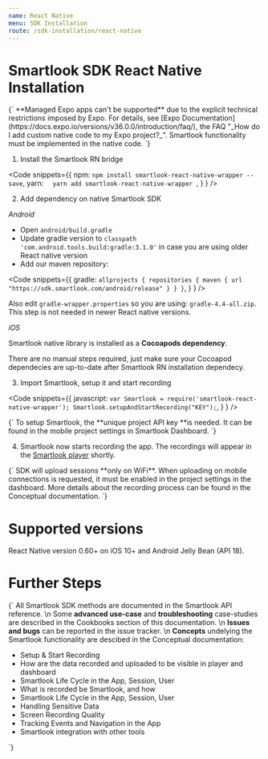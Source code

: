 ```yaml
---
name: React Native
menu: SDK Installation
route: /sdk-installation/react-native
---
```



# Smartlook SDK React Native Installation

<TextBlock kind="important">
{`
**Managed Expo apps can't be supported** due to the explicit technical restrictions imposed by Expo. For details, see [Expo Documentation](https://docs.expo.io/versions/v36.0.0/introduction/faq/), the FAQ "_How do I add custom native code to my Expo project?_". Smartlook functionality must be implemented in the native code.
`}
</TextBlock>


1. Install the Smartlook RN bridge

<Code
  snippets={{
      npm: `
npm install smartlook-react-native-wrapper --save
`,
      yarn: `  
yarn add smartlook-react-native-wrapper 
`,
    }
  }
/>

2. Add dependency on native Smartlook SDK

*Android* 

* Open `android/build.gradle` 
* Update gradle version to `classpath 'com.android.tools.build:gradle:3.1.0'` in case you are using older React native version
* Add our maven repository:

<Code
  snippets={{
      gradle: `
allprojects {
  repositories {
    maven {
      url "https://sdk.smartlook.com/android/release"
    }
  }
}
`,
    }
  }
/>

Also edit `gradle-wrapper.properties` so you are using: `gradle-4.4-all.zip`. This step is not needed in newer React native versions. 

*iOS*

Smartlook native library is installed as a **Cocoapods dependency**. 

There are no manual steps required, just make sure your Cocoapod dependecies are up-to-date after Smartlook RN installation dependecy.

3. Import Smartlook, setup it and start recording

<Code
  snippets={{
      javascript: `
var Smartlook = require('smartlook-react-native-wrapper');
Smartlook.setupAndStartRecording("KEY");
`,
    }
  }
/>

<TextBlock kind="important">
{`
To setup Smartlook, the **unique project API key **is needed. It can be found in the mobile project settings in <Link to="https://app.smartlook.com/settings/projects">Smartlook Dashboard</Link>.
`}
</TextBlock>

4. Smartlook now starts recording the app. The recordings will appear in the [Smartlook player](https://app.smartlook.com/) shortly.  

<TextBlock kind="important">
{`
SDK will upload sessions **only on WiFi**. When uploading on mobile connections is requested, it must be enabled in the project settings in the dashboard. More details about the recording process can be found in the <Link to="/conceptual/when-the-recordings-appear-in-dashboard">Conceptual documentation</Link>.
`}
</TextBlock>

# Supported versions

React Native version 0.60+ on iOS 10+ and Android Jelly Bean (API 18). 

# Further Steps

<TextBlock>{`
All Smartlook SDK methods are documented in the <Link to="/api_reference" platform="react">Smartlook API reference</Link>.
\n
Some **advanced use-case** and **troubleshooting** case-studies are described in the Cookbooks section of this documentation.
\n
**Issues and bugs** can be reported in the <Link to="https://github.com/smartlook/smartlook-android-sdk/issues">issue tracker</Link>.
\n
**Concepts** undelying the Smartlook functionality are descibed in the Conceptual documentation:
* <Link to="/conceptual/setup-and-start-recording" platform="react">Setup & Start Recording</Link>
* <Link to="/conceptual/when-the-recordings-appear-in-dashboard" platform="react">How are the data recorded and uploaded to be visible in player and dashboard</Link>
* <Link to="/conceptual/life-cycle-session-user" platform="react">Smartlook Life Cycle in the App, Session, User</Link>
* <Link to="/conceptual/what-and-how-is-recorded" platform="react">What is recorded be Smartlook, and how</Link>
* <Link to="/conceptual/life-cycle-session-user" platform="react">Smartlook Life Cycle in the App, Session, User</Link>
* <Link to="/conceptual/handling-sensitive-data" platform="react">Handling Sensitive Data</Link>
* <Link to="/conceptual/screen-recording-quality" platform="react">Screen Recording Quality</Link>
* Tracking <Link to="/conceptual/event-tracking" platform="react">Events</Link> and <Link to="/conceptual/recording-navigation" platform="react">Navigation</Link> in the App
* <Link to="/conceptual/integrating-with-other-tools" platform="react">Smartlook integration with other tools</Link>
`}</TextBlock>

